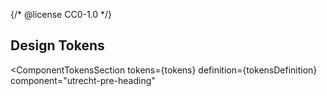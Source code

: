 {/* @license CC0-1.0 */}


<Meta id="css-pre-heading--design-tokens" title="CSS Component/Pre-heading/Design Tokens" />

## Design Tokens

<ComponentTokensSection
  tokens={tokens}
  definition={tokensDefinition}
  component="utrecht-pre-heading"
></ComponentTokensSection>
